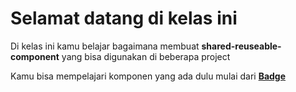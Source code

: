 
<Meta title="Introduction" />

# Selamat datang di kelas ini

Di kelas ini kamu belajar bagaimana membuat **shared-reuseable-component** yang bisa digunakan di beberapa project

Kamu bisa mempelajari komponen yang ada dulu mulai dari [**Badge**](/docs/components-badge--introduction)